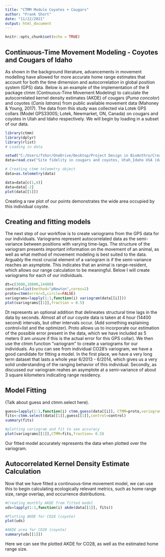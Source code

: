 ```yaml
---
title: "CTMM Module Coyotes + Cougars"
author: "Frank Short"
date: "11/22/2021"
output: html_document
---
```


```r
knitr::opts_chunk$set(echo = TRUE)
```

## Continuous-Time Movement Modeling - Coyotes and Cougars of Idaho

As shown in the background literature, advancements in movement modelling have allowed for more accurate home range estimates that account for both the time dimension and autocorrelation in global position system (GPS) data. Below is an example of the implementation of the R package ctmm (Contnuous-Time Movement Modeling) to calculate the autocorrelated kernel density estimates (AKDE) of cougars (*Puma concolor*) and coyotes (*Canis latrans*) from public available movement data (Mahoney & Young, 2017). The data from this study was collected via Lotek GPS collars (Model GPS3300S; Lotek, Newmarket, ON, Canada) on cougars and coyotes in Utah and Idaho respectively. We will begin by loading in a subset of our data. 



```r
library(ctmm)
library(dplyr)
library(rlist)
# Loading in data

setwd("C:/Users/fshor/OneDrive/Desktop/Project Design in BioAnthro/Create a Module")
data=read.csv("Site fidelity in cougars and coyotes, Utah_Idaho USA (data from Mahoney et al. 2016)-gps.csv")

# Creating ctmm telemetry object
data=as.telemetry(data)

data=data[c(1,4)]
data=data[-2]
plot(data[[1]])
```

Creating a raw plot of our points demonstrates the wide area occupied by this individual coyote. 

## Creating and fitting models

The next step of our workflow is to create variograms from the GPS data for our individuals. Variograms represent autocorrelated data as the semi-variance between positions with varying time-lags. The structure of the variogram presents important information on the movement of an animal, as well as what method of movement modeling is best suited to the data. Arguably the most crucial element of a variogram is if the semi-variance reaches an asymptote. This indicates that an animal is range-resident, which allows our range calculation to be meaningful. Below I will create variograms for each of our individuals.

```r
dt=c(3600,10800,14400)
control=list(method="pNewton",cores=2)
proto=ctmm(error=5,circle=FALSE)
variograms=lapply(1:1,function(i) variogram(data[[i]]))
plot(variograms[[1]],fraction = 0.5)
```

Dt represents an optional addition that delineates structural time lags in the data by seconds. Almost all of our coyote data is taken at 4 hour (14400 second) intervals, but other intervals occur. (Add something explaining control=list and the optimizer). Proto allows us to incorporate our estimation of the possible error present in the data, which we have included as 5 meters (I am unsure if this is the actual error for this GPS collar). We then use the ctmm function "variogram" to create a variograms for our individuals. As you can see from individual CO28's variogram, we have a good candidate for fitting a model. In the first place, we have a very long term dataset that lasts a whole year 6/2013 - 6/2014, which gives us a very solid understanding of the ranging behavior of this individual. Secondly, as discussed our variogram reahes an asymptote at a semi-variance of about 3 square kilometers indicating range residency. 

## Model Fitting

(Talk about guess and ctmm.select here).


```r
guess=lapply(1:1,function(i) ctmm.guess(data[[i]], CTMM=proto,variogram=variograms[[i]],interactive=FALSE))
fits<-ctmm.select(data[[1]],guess[[1]],control=control)
summary(fits)

#plotting variogram and fit to see accuracy
plot(variograms[[1]],CTMM=fits,fraction= 0.5)
```

Our fitted model accurately represents the data when plotted over the variogram. 

## Autocorrelated Kernel Density Estimate Calculation

Now that we have fitted a continuous-time movement model, we can use this to begin calculating ecologically relevant metrics, such as home range size, range overlap, and occurrence distributions. 

```r
#Creating monthly AKDE from fitted model
uds=lapply(1:1,function(i) akde(data[[1]], fits))

#Plotting AKDE for CO28 (coyote)
plot(uds)

#AKDE area for CO28 (coyote)
summary(uds[[1]])

```


Here we can see the plotted AKDE for CO28, as well as the estimated home range size. 


